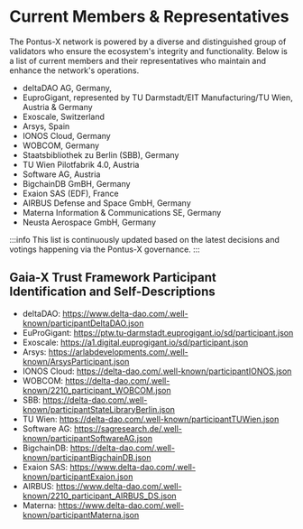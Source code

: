 # Current Members & Representatives

The Pontus-X network is powered by a diverse and distinguished group of validators who ensure the ecosystem's integrity and functionality. Below is a list of current members and their representatives who maintain and enhance the network's operations.

- deltaDAO AG, Germany,
- EuproGigant, represented by TU Darmstadt/EIT Manufacturing/TU Wien, Austria & Germany
- Exoscale, Switzerland
- Arsys, Spain
- IONOS Cloud, Germany
- WOBCOM, Germany
- Staatsbibliothek zu Berlin (SBB), Germany
- TU Wien Pilotfabrik 4.0, Austria
- Software AG, Austria
- BigchainDB GmBH, Germany
- Exaion SAS (EDF), France
- AIRBUS Defense and Space GmbH, Germany
- Materna Information & Communications SE, Germany
- Neusta Aerospace GmbH, Germany

:::info
  This list is continuously updated based on the latest decisions and votings happening via the Pontus-X governance.
:::

## Gaia-X Trust Framework Participant Identification and Self-Descriptions
- deltaDAO: https://www.delta-dao.com/.well-known/participantDeltaDAO.json
- EuProGigant: https://ptw.tu-darmstadt.euprogigant.io/sd/participant.json
- Exoscale: https://a1.digital.euprogigant.io/sd/participant.json
- Arsys: https://arlabdevelopments.com/.well-known/ArsysParticipant.json
- IONOS Cloud: https://delta-dao.com/.well-known/participantIONOS.json
- WOBCOM: https://delta-dao.com/.well-known/2210_participant_WOBCOM.json
- SBB: https://delta-dao.com/.well-known/participantStateLibraryBerlin.json
- TU Wien: https://delta-dao.com/.well-known/participantTUWien.json
- Software AG: https://sagresearch.de/.well-known/participantSoftwareAG.json
- BigchainDB: https://delta-dao.com/.well-known/participantBigchainDB.json
- Exaion SAS: https://www.delta-dao.com/.well-known/participantExaion.json
- AIRBUS: https://www.delta-dao.com/.well-known/2210_participant_AIRBUS_DS.json
- Materna: https://www.delta-dao.com/.well-known/participantMaterna.json
